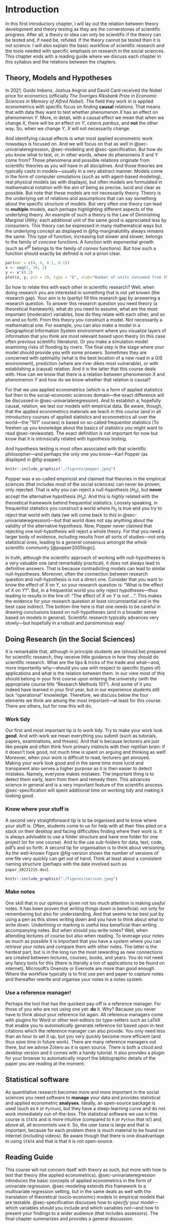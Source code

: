 # Introduction

In this first introductory chapter, I will lay out the relation between theory development and theory testing as they are the cornerstones of scientific progress. After all, a theory or idea can only be scientific if the theory can be tested and, if need be, refuted. If the theory cannot be tested then it is not science. I will also explain the basic workflow of scientific research and the tools needed with specific emphasis on research in the social sciences. This chapter ends with a reading guide where we discuss each chapter in this syllabus and the relations between the chapters.

## Theory, Models and Hypotheses

In 2021, Guido Imbens, Joshua Angrist and David Card received the Nobel price for economics (officially *The Sveriges Riksbank Prize in Economic Sciences in Memory of Alfred Nobel*). The field they work in is applied econometrics with specific focus on finding **causal** relations. That means that with data they want to test whether phenomenon $X$ has an effect on phenomenon $Y$. More, in detail, with a causal effect we mean that when we change $X$, there will be an effect on $Y$, *ceteris paribus*, and **not** the other way. So, when we change $Y$, $X$ will not necessarily change. 

And identifying causal effects is what most applied econometric work nowadays is focused on. And we will focus on that as well in  @sec-univariateregression, @sec-modeling and @sec-specification. But how do you know what to test, or, in other words, where do phenomena $X$ and $Y$ come from? Those phenomena and possible relations originate from scientific theories as you will have in all disciplines. And those theories are typically casts in models---usually in a very abstract manner. Models come in the form of computer simulations (such as with agent-based modeling), real physical models (as with displays), but often models are formulated in mathematical notation with the aim of being as precise, lucid and clear as possible. But note that these models are not necessarily theory. Theory is the underlying set of relations and assumptions that can say something about the specific structure of models. But very often one theory can lead to **multiple** models, each perhaps highlighting different aspects of the underlying theory. An example of such a theory is the Law of Diminishing Marginal Utility: each additional unit of the same good is appreciated less by consumers. This theory can be expressed in many mathematical ways but the underlying concept as displayed in @fig-marginalutility always remains the same. This type of function, increasing but slower and slower, belongs to the family of *concave* functions. A function with exponential growth (such as $e^{gt}$ belongs to the family of *convex* functions). But how such a function should exactly be defined is not a-priori clear. 

```r
par(mar = c(4, 4, 0.1, 0.1))
x <- seq(1, 20, 1)
y <- x^(0.2)
plot(x, y, pch = 19, type = "b", xlab="Number of units consumed from the same good", ylab="Utility", yaxt='n')
```

So how to relate this with each other in scientific research? Well, when doing research you are interested in something that is not yet known (the research gap). Your aim is to (partly) fill this research gap by answering a research question. To answer this research question you need theory (a theoretical framework); what do you need to assume, what are the most important (moderator) variables, how do they relate with each other, and so on and so forth. From this theory you construct a model. Not necessarily a mathematical one. For example, you can also make a model in a Geographical Information System environment where you visualize layers of information that you think are most relevant based upon theory (in this case often previous scientific literature). Or you make a simulation model examining risks of flooding by rivers. The final step is the stage where your model should provide you with some answers. Sometimes they are concerned with optimality (what is the best location of a new road in a GIS environment), prediction (where are river dikes most vulnerable), or with establishing a (causal) relation. And it is the latter that this course deals with. How can we know that there is a relation between phenomenon $X$ and phenomenon $Y$ and how do we know whether that relation is causal?

For that we use applied econometrics (which is a form of applied statistics but then in the social-economic sciences domain---the exact difference will be discussed in @sec-univariateregression). And to establish a, hopefully causal, relation, we test our models with empirical data. Be aware, though, that the applied econometrics materials we teach in this course (and in all introductory courses of applied statistics and econometrics all over the world---the "101" courses) is based on so-called frequentist statistics (To freshen up you knowledge about the basics of statistics you might want to read @sec-reviewstat). The exact definition is not important for now but know that it is intrinsically related with hypothesis testing. 

And hypothesis testing is most often associated with that scientific philosopher---and perhaps the only one you know---Karl Popper (as displayed in @fig-popper). 

```r
knitr::include_graphics("./figures/popper.jpeg")
```

Popper was a so-called empiricist and claimed that theories in the empirical sciences (that includes most of the social sciences) can never be proven, only rejected. That is why you can reject a null-hypothesis ($H_0$), but **never** accept the alternative hypothesis ($H_a$). And this is *highly* related with the theoretical framework behind frequentist statistics. Loosely speaking, in frequentist statistics you construct a world where $H_0$ is true and you try to reject that world with data (we will come back to this in  @sec-univariateregression)---but that world does not say anything about the validity of the alternative hypothesis. Now, Popper never claimed that rejecting one null-hypothesis will reject a whole theory. For that you need a larger body of evidence, including results from all sorts of studies---not only statistical ones, leading to a *general* consensus amongst the *whole* scientific community [@popper2005logic]. 

In truth, although the scientific approach of working with null-hypotheses is a very valuable one (and remarkably practical), it does not always lead to definitive answers. That is because contradicting models can lead to similar null-hypotheses. Moreover, often the connection between research question and null-hypothesis is not a direct one. Consider that you want to know the effect of $X$ on $Y$, so your research question is: "What is the effect of $X$ on $Y$?". But, in a frequentist world you only reject hypotheses---thus leading to results in the line of: "The effect of $X$ on $Y$ is *not* $\ldots$". This makes the evidence for your research question at least circumstantial and in the best case indirect. The bottom-line here is that one needs to be careful in drawing conclusions based on null-hypotheses (and in a broader sense based on models in general). Scientific research typically advances very slowly---but hopefully in a robust and parsimonious way!

## Doing Research (in the Social Sciences)

It is remarkable that, although in principle students are (should be) prepared for scientific research, they receive little guidance in *how* they should do scientific research. What are the tips & tricks of the trade and what---and, more importantly why---should you use with respect to specific (types of) applications and what is the relation between them. In our view most of this should belong in your first course upon entering the university (with the appropriate course title "Research Methods 101"). And some of it you indeed have learned in your first year, but in our experience students still lack "operational" knowledge. Therefore, we discuss below the four elements we think are among the most important---at least for this course. There are others, but for now this will do. 

### Work tidy

Our first and most important tip is to work tidy. Try to make your work look **good**. And with work we mean everything you submit (such as tutorials, papers, examinations, and theses). And that is because lecturers are just like people and often think from primary instincts with their reptilian brain: if it doesn't look good, not much time is spent on arguing and thinking as well! Moreover, when your work is difficult to read, lecturers get annoyed. Making your work look good and in the same time more lucid and transparent also serves a higher purpose as it is then easier to detect mistakes. Namely, everyone makes mistakes. The important thing is to detect them early, learn from them and remedy them. This advances science in general and is a very important feature of the scientific process. @sec-specification will spent additional time on working tidy and making it looking good.

### Know where your stuff is

A second very straightforward tip is to be organised and to know where your stuff is. Often, students come to us for help with all their files piled on a stack on their desktop and facing difficulties finding where their work is. It is always advisable to use a folder structure and have one folder for one project (or for one course). And to the use sub-folders for data, text, code, pdf's and so forth. A second tip for organisation is to think about versioning. As the well-known Figure @fig-version shows the number of versions of one file very quickly can get out of hand. Think at least about a consistent naming structure (perhaps with the date involved such as `paper_20221215.doc`).

```r
knitr::include_graphics("./figures/version.jpeg")
```

### Make notes

One skill that in our opinion is given not too much attention is making *useful* notes. It has been proven that writing things down is beneficial; not only for remembering but also for understanding. And that seems to be best just by using a pen as this slows writing down and you have to think about what to write down. Underlining or marking is useful less beneficial than writing accompanying notes. But when should you write notes? Well, when attending lectures of course but also when reading. To leverage your notes as much as possible it is important that you have a system where you can *retrieve* your notes and compare them with other notes. The latter is the hardest part, but is in the long run the most rewarding as new connections are created between lectures, courses, books, and years. You do not need any fancy tools for this (there is literally a ton of applications to be found on internet), Microsoft's Onenote or Evernote are more than good enough. Where the workflow typically is to first use pen and paper to *capture* notes and thereafter rewrite and organise your notes in a notes system.

### Use a reference manager!

Perhaps the tool that has the quickest pay-off is a reference manager. For those of you who are not using one yet: **do** it. Why? Because you never have to think about your reference list again. All reference managers come with plugins for Word or other text-editors (or type-setters such as LaTeX that enable you to *automatically* generate reference list based upon in-text citations which the reference manager can also provide. You only need less than an hour to set it up, but you very quickly become more efficient (and thus *save time* in future work). There are many reference managers out there, but we advise Zotero as it is open source. There is both a cloud and desktop version and it comes with a handy tutorial. It also provides a plugin for your browser to automatically import the bibliographic details of the paper you are reading at the moment.

## Statistical software

As quantitative research becomes more and more important in the social sciences you need software to **manage** your data and provides statistical and applied econometric **analyses**. Ideally, an open-source package is used (such as `R` or `Python`), but they have a steep-learning curve and do not work immediately out-of-the-box. The statistical software we use in this course is `STATA` and is more intuitive (compared to `R` or `Python` that is!) and, above all, all economists use it. So, the user base is large and that is important, because for each problem there is much material to be found on internet (including videos). Be aware though that there is one disadvantage in using `STATA` and that is that it is not open-source. 

## Reading Guide

This course will not concern itself with theory as such, but more with how to test that theory (the applied econometrics). @sec-univariateregression introduces the basic concepts of applied econometrics in the form of univariate regression. @sec-modeling extends this framework to a multivariate regression setting, but in the same deals as well with the translation of theoretical (socio-economic) models to empirical models that are testable. @sec-specification discusses how to *specify* your model---which variables should you include and which variables not---and how to present your findings to a wider audience (that includes assessors). The final chapter summarizes and provides a general discussion.


